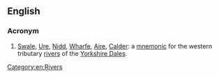 ==English==

===Acronym===
{{rfc-header|Acronym}}
{{head|en|acronym}}

# [[Swale]], [[Ure]], [[Nidd]], [[Wharfe]], [[Aire]], [[Calder]]: a [[mnemonic]] for the western tributary [[rivers]] of the [[w:Yorkshire Dales|Yorkshire Dales]].

[[Category:en:Rivers]]